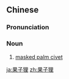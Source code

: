 ==Chinese==
{{zh-forms|type=21}}
{{wikipedia|lang=zh}}
{{wikipedia|lang=yue}}

===Pronunciation===
{{zh-pron
|m=guǒzilí
|c=gwo2 zi2 lei4
|cat=n
}}

===Noun===
{{zh-noun}}

# [[masked palm civet]]

{{zh-cat|Viverrids}}

[[ja:果子狸]]
[[zh:果子狸]]